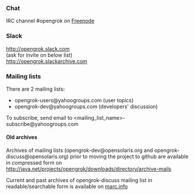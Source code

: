 === Chat ===

IRC channel #opengrok on [http://www.freenode.net Freenode]

=== Slack ===

http://opengrok.slack.com <br>
(ask for invite on below list) <br>
http://opengrok.slackarchive.com <br>

=== Mailing lists ===

There are 2 mailing lists:

* opengrok-users@yahoogroups.com (user topics)
* opengrok-dev@yahoogroups.com (developers' discussion)

To subscribe, send email to <nowiki><mailing_list_name></nowiki>-subscribe@yahoogroups.com

==== Old archives ====

Archives of mailing lists (opengrok-dev@opensolaris.org and opengrok-discuss@opensolaris.org) prior to moving the project to github are available in compressed form on http://java.net/projects/opengrok/downloads/directory/archive-mails

Current and past archives of opengrok-discuss mailing list in readable/searchable form is available on [http://marc.info/?l=opensolaris-opengrok-discuss&r=1&w=2 marc.info]
